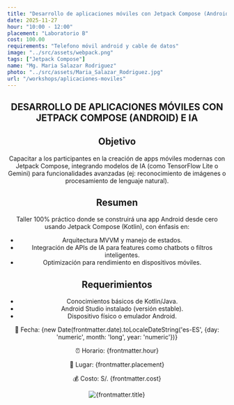 ```yaml
---
title: "Desarrollo de aplicaciones móviles con Jetpack Compose (Android) e IA"
date: 2025-11-27
hour: "10:00 - 12:00"
placement: "Laboratorio B"
cost: 100.00
requirements: "Telefono móvil android y cable de datos"
image: "../src/assets/webpack.png"
tags: ["Jetpack Compose"]
name: "Mg. Maria Salazar Rodriguez"
photo: "../src/assets/Maria_Salazar_Rodriguez.jpg"
url: "/workshops/aplicaciones-moviles"
---
```



<Layout>
    <Header />
    <section class="w-full h-screen bg-cover bg-center relative overflow-hidden" style={`background-image: url('/Talleres.webp'); background-size: cover; background-position: center;`}>
        <div class="absolute w-full h-full bg-[#000415]/90 top-0 z-30 grid place-content-center">
            <div class="w-5xl mx-auto flex flex-col justify-center items-center text-white">
            <h1 class="text-3xl font-bold mb-6 text-[#00A6CC] text-center">DESARROLLO DE APLICACIONES MÓVILES CON JETPACK COMPOSE (ANDROID) E IA</h1>
            <div class="mb-6 flex flex-row justify-center items-center gap-10">
                <div class="w-3xl">
                <h2 class="text-[1.3rem] font-bold my-2">Objetivo</h2>
                <p class="text-lg text-gray-200">Capacitar a los participantes en la creación de apps móviles modernas con Jetpack Compose, integrando modelos de IA (como TensorFlow Lite o Gemini) para funcionalidades avanzadas (ej: reconocimiento de imágenes o procesamiento de lenguaje natural).</p>
                <h2 class="text-[1.3rem] font-bold my-2">Resumen</h2>
                <p class="text-lg text-gray-200">Taller 100% práctico donde se construirá una app Android desde cero usando Jetpack Compose (Kotlin), con énfasis en:</p>
                <ul class="list-disc pl-6">
                    <li class="text-lg text-gray-200">
                    Arquitectura MVVM y manejo de estados.
                    </li>
                    <li class="text-lg text-gray-200">
                    Integración de APIs de IA para features como chatbots o filtros inteligentes.
                    </li>
                    <li class="text-lg text-gray-200">
                    Optimización para rendimiento en dispositivos móviles.
                    </li>
                </ul>
                <h2 class="text-[1.3rem] font-bold my-2">Requerimientos</h2>
                <ul class="list-disc pl-6">
                    <li class="text-lg text-gray-200">Conocimientos básicos de Kotlin/Java.</li>
                    <li class="text-lg text-gray-200">Android Studio instalado (versión estable).</li>
                    <li class="text-lg text-gray-200 mb-4">Dispositivo físico o emulador Android.</li>
                </ul>
                <p class="text-lg"><span class="font-bold">📅 Fecha:</span> {new Date(frontmatter.date).toLocaleDateString('es-ES', {day: 'numeric', month: 'long', year: 'numeric'})}</p>
                <p class="text-lg"><span class="font-bold">⏰ Horario:</span> {frontmatter.hour}</p>
                <p class="text-lg"><span class="font-bold">🏢 Lugar:</span> {frontmatter.placement}</p>
                <p class="text-lg"><span class="font-bold">💰 Costo:</span> S/. {frontmatter.cost}</p>
                </div>
                <div class="mb-6 flex flex-col">
                <img src={frontmatter.image} alt={frontmatter.title} class="w-lg h-lg object-cover"/>
                </div>
            </div>
            </div>
        </div>
        </section>
    <Footer />
</Layout>
